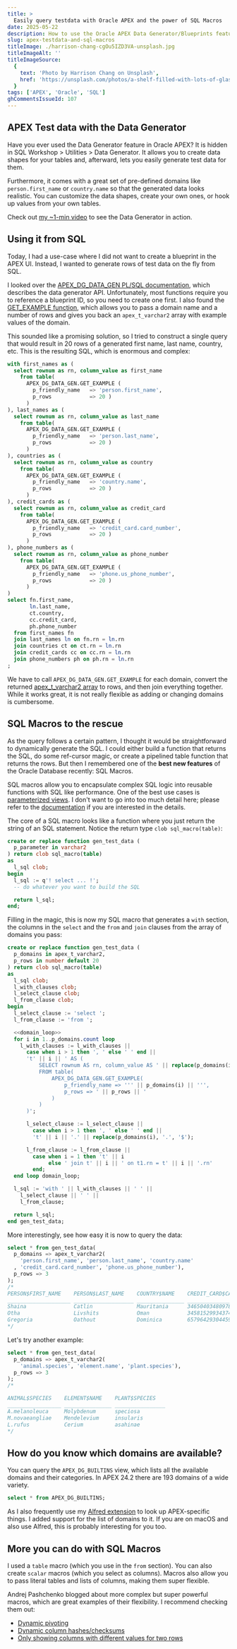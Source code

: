 ```yaml
---
title: >
  Easily query testdata with Oracle APEX and the power of SQL Macros
date: 2025-05-22
description: How to use the Oracle APEX Data Generator/Blueprints feature purely from SQL and how to make it convenient with SQL Macros.
slug: apex-testdata-and-sql-macros
titleImage: ./harrison-chang-cgOu5IZD3VA-unsplash.jpg
titleImageAlt: ''
titleImageSource:
  {
    text: 'Photo by Harrison Chang on Unsplash',
    href: 'https://unsplash.com/photos/a-shelf-filled-with-lots-of-glass-bottles-cgOu5IZD3VA',
  }
tags: ['APEX', 'Oracle', 'SQL']
ghCommentsIssueId: 107
---
```


## APEX Test data with the Data Generator

Have you ever used the Data Generator feature in Oracle APEX? It is hidden in SQL Workshop > Utilities > Data Generator. It allows you to create data shapes for your tables and, afterward, lets you easily generate test data for them.

Furthermore, it comes with a great set of pre-defined domains like `person.first_name` or `country.name` so that the generated data looks realistic. You can customize the data shapes, create your own ones, or hook up values from your own tables.

Check out [my ~1-min video](https://www.youtube.com/watch?v=0aa90crFt7I) to see the Data Generator in action.

## Using it from SQL

Today, I had a use-case where I did not want to create a blueprint in the APEX UI. Instead, I wanted to generate rows of test data on the fly from SQL.

I looked over the [APEX_DG_DATA_GEN PL/SQL documentation](https://docs.oracle.com/en/database/oracle/apex/24.2/aeapi/APEX_DG_DATA_GEN.html), which describes the data generator API. Unfortunately, most functions require you to reference a blueprint ID, so you need to create one first. I also found the [GET_EXAMPLE function](https://docs.oracle.com/en/database/oracle/apex/24.2/aeapi/GET_EXAMPLE-Function.html#GUID-6DD10BBA-BCF7-4826-9953-F33B5F043606), which allows you to pass a domain name and a number of rows and gives you back an `apex_t_varchar2` array with example values of the domain.

This sounded like a promising solution, so I tried to construct a single query that would result in 20 rows of a generated first name, last name, country, etc. This is the resulting SQL, which is enormous and complex:

```sql
with first_names as (
  select rownum as rn, column_value as first_name
    from table(
      APEX_DG_DATA_GEN.GET_EXAMPLE (
        p_friendly_name   => 'person.first_name',
        p_rows            => 20 )
      )
), last_names as (
  select rownum as rn, column_value as last_name
    from table(
      APEX_DG_DATA_GEN.GET_EXAMPLE (
        p_friendly_name   => 'person.last_name',
        p_rows            => 20 )
      )
), countries as (
  select rownum as rn, column_value as country
    from table(
      APEX_DG_DATA_GEN.GET_EXAMPLE (
        p_friendly_name   => 'country.name',
        p_rows            => 20 )
      )
), credit_cards as (
  select rownum as rn, column_value as credit_card
    from table(
      APEX_DG_DATA_GEN.GET_EXAMPLE (
        p_friendly_name   => 'credit_card.card_number',
        p_rows            => 20 )
      )
), phone_numbers as (
  select rownum as rn, column_value as phone_number
    from table(
      APEX_DG_DATA_GEN.GET_EXAMPLE (
        p_friendly_name   => 'phone.us_phone_number',
        p_rows            => 20 )
      )
)
select fn.first_name,
       ln.last_name,
       ct.country,
       cc.credit_card,
       ph.phone_number
  from first_names fn
  join last_names ln on fn.rn = ln.rn
  join countries ct on ct.rn = ln.rn
  join credit_cards cc on cc.rn = ln.rn
  join phone_numbers ph on ph.rn = ln.rn
;
```

We have to call `APEX_DG_DATA_GEN.GET_EXAMPLE` for each domain, convert the returned [apex_t_varchar2 array](https://hartenfeller.dev/blog/ode-to-apex-t-varchar2) to rows, and then join everything together. While it works great, it is not really flexible as adding or changing domains is cumbersome.

## SQL Macros to the rescue

As the query follows a certain pattern, I thought it would be straightforward to dynamically generate the SQL. I could either build a function that returns the SQL, do some ref-cursor magic, or create a pipelined table function that returns the rows. But then I remembered one of the **best new features** of the Oracle Database recently: SQL Macros.

SQL macros allow you to encapsulate complex SQL logic into reusable functions with SQL like performance. One of the best use cases is [parameterized views](https://livesql.oracle.com/ords/livesql/file/tutorial_KQNYERE8ZF07EZMRR6KJ0RNIR.html). I don't want to go into too much detail here; please refer to the [documentation](https://docs.oracle.com/en/database/oracle/oracle-database/23/lnpls/SQL_MACRO-clause.html) if you are interested in the details.

The core of a SQL macro looks like a function where you just return the string of an SQL statement. Notice the return type `clob sql_macro(table)`:

```sql
create or replace function gen_test_data (
  p_parameter in varchar2
) return clob sql_macro(table)
as
  l_sql clob;
begin
  l_sql := q'! select ... !';
  -- do whatever you want to build the SQL

  return l_sql;
end;
```

Filling in the magic, this is now my SQL macro that generates a `with` section, the columns in the `select` and the `from` and `join` clauses from the array of domains you pass:

```sql
create or replace function gen_test_data (
  p_domains in apex_t_varchar2,
  p_rows in number default 20
) return clob sql_macro(table)
as
  l_sql clob;
  l_with_clauses clob;
  l_select_clause clob;
  l_from_clause clob;
begin
  l_select_clause := 'select ';
  l_from_clause := 'from ';

  <<domain_loop>>
  for i in 1..p_domains.count loop
    l_with_clauses := l_with_clauses ||
      case when i > 1 then ', ' else ' ' end ||
      't' || i || ' AS (
          SELECT rownum AS rn, column_value AS ' || replace(p_domains(i), '.', '$') || '
          FROM table(
              APEX_DG_DATA_GEN.GET_EXAMPLE(
                  p_friendly_name => ''' || p_domains(i) || ''',
                  p_rows => ' || p_rows || '
              )
          )
      )';

      l_select_clause := l_select_clause ||
        case when i > 1 then ', ' else ' ' end ||
        't' || i || '.' || replace(p_domains(i), '.', '$');

      l_from_clause := l_from_clause ||
        case when i = 1 then 't' || i
             else ' join t' || i || ' on t1.rn = t' || i || '.rn'
        end;
  end loop domain_loop;

  l_sql := 'with ' || l_with_clauses || ' ' ||
    l_select_clause || ' ' ||
    l_from_clause;

  return l_sql;
end gen_test_data;
```

More interestingly, see how easy it is now to query the data:

```sql
select * from gen_test_data(
  p_domains => apex_t_varchar2(
    'person.first_name', 'person.last_name', 'country.name'
  , 'credit_card.card_number', 'phone.us_phone_number'),
  p_rows => 3
);
/*
PERSON$FIRST_NAME    PERSON$LAST_NAME    COUNTRY$NAME    CREDIT_CARD$CARD_NUMBER    PHONE$US_PHONE_NUMBER
____________________ ___________________ _______________ __________________________ ________________________
Shaina               Catlin              Mauritania      3465040348097883           (703) 318-4641
Otha                 Livshits            Oman            3458152993437495           (929) 977-5636
Gregoria             Oathout             Dominica        6579642930445935           (556) 757-1107
*/
```

Let's try another example:

```sql
select * from gen_test_data(
  p_domains => apex_t_varchar2(
    'animal.species', 'element.name', 'plant.species'),
  p_rows => 3
);
/*

ANIMAL$SPECIES    ELEMENT$NAME    PLANT$SPECIES
_________________ _______________ ________________
A.melanoleuca     Molybdenum      speciosa
M.novaeangliae    Mendelevium     insularis
L.rufus           Cerium          asahinae
*/
```

## How do you know which domains are available?

You can query the `APEX_DG_BUILTINS` view, which lists all the available domains and their categories. In APEX 24.2 there are 193 domains of a wide variety.

```sql
select * from APEX_DG_BUILTINS;
```

As I also frequently use my [Alfred extension](https://hartenfeller.dev/blog/apex-alfred-dev-workflow) to look up APEX-specific things. I added support for the list of domains to it. If you are on macOS and also use Alfred, this is probably interesting for you too.

<BlogGif
  filename="alfred-data-generator-domains.gif"
  alt="The user types in apex data generator in the Alfred search bar. The Alfred window shows a list of domains with their friendly names. The user types in city to filter the list and then selects 'school.cities'. The word is typed out in a query editor window and then used with the macro to show results."
/>

## More you can do with SQL Macros

I used a `table` macro (which you use in the `from` section). You can also create `scalar` macros (which you select as columns). Macros also allow you to pass literal tables and lists of columns, making them super flexible.

Andrej Pashchenko blogged about more complex but super powerful macros, which are great examples of their flexibility. I recommend checking them out:

- [Dynamic pivoting](https://blog.sqlora.com/en/dynamic-pivot-with-sql-macros-in-oracle-20c/)
- [Dynamic column hashes/checksums](https://blog.sqlora.com/en/building-hash-keys-using-sql-macros-in-oracle-20c/)
- [Only showing columns with different values for two rows](https://blog.sqlora.com/en/comparing-rows-using-a-sql-macro/)
